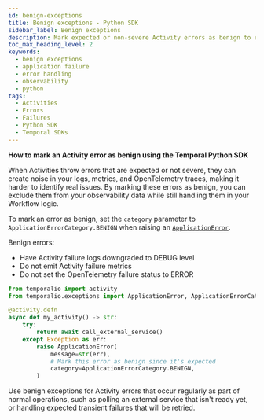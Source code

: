 ```yaml
---
id: benign-exceptions
title: Benign exceptions - Python SDK
sidebar_label: Benign exceptions
description: Mark expected or non-severe Activity errors as benign to reduce noise in logs, metrics, and OpenTelemetry traces.
toc_max_heading_level: 2
keywords:
  - benign exceptions
  - application failure
  - error handling
  - observability
  - python
tags:
  - Activities
  - Errors
  - Failures
  - Python SDK
  - Temporal SDKs
---
```


**How to mark an Activity error as benign using the Temporal Python SDK**

When Activities throw errors that are expected or not severe, they can create noise in your logs, metrics, and OpenTelemetry traces, making it harder to identify real issues.
By marking these errors as benign, you can exclude them from your observability data while still handling them in your Workflow logic.

To mark an error as benign, set the `category` parameter to `ApplicationErrorCategory.BENIGN` when raising an [`ApplicationError`](https://python.temporal.io/temporalio.exceptions.ApplicationError.html).

Benign errors:
- Have Activity failure logs downgraded to DEBUG level
- Do not emit Activity failure metrics
- Do not set the OpenTelemetry failure status to ERROR

```python
from temporalio import activity
from temporalio.exceptions import ApplicationError, ApplicationErrorCategory

@activity.defn
async def my_activity() -> str:
    try:
        return await call_external_service()
    except Exception as err:
        raise ApplicationError(
            message=str(err),
            # Mark this error as benign since it's expected
            category=ApplicationErrorCategory.BENIGN,
        )
```

Use benign exceptions for Activity errors that occur regularly as part of normal operations, such as polling an external service that isn't ready yet, or handling expected transient failures that will be retried.